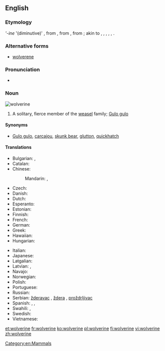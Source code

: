 {{also|Wolverine}}
==English==
{{wikipedia}}

===Etymology===
{{wulf}} '''-ine'' '(diminutive)'
{{etyl|enm}}, from {{etyl|ang}} {{term|wulf|lang=ang}}, from {{proto|Germanic|wulfaz|lang=en}}, from {{proto|Indo-European|wĺ̥kʷos|lang=en}}; akin to {{etyl|sa|-}} {{term|sc=Deva|वृक|tr=vṛ́ka|lang=sa}}, {{etyl|fa|-}} {{term|گرگ|tr=gorg|sc=fa-Arab|lang=fa}}, {{etyl|lt|-}} {{term|vilkas|lang=lt}}, {{etyl|ru|-}} {{term|sc=Cyrl|волк|lang=ru|tr=volk}}, {{etyl|sq|-}} {{term|ujk|lang=sq}}, {{etyl|la|-}} {{term|lupus|lang=la}}.

===Alternative forms===
* [[wolverene]]

===Pronunciation===
* {{IPA|/ˈwʊlvɜːˌriːn/|/ˈwɒlvɜːˌriːn/}}

===Noun===
[[Image:Wolverine.jpg|thumb|wolverine]]
{{en-noun}}

# A solitary, fierce member of the [[weasel]] family; [[Gulo gulo]]

====Synonyms====
* {{sense|animal}} [[Gulo gulo]], [[carcajou]], [[skunk bear]], [[glutton]], [[quickhatch]]

====Translations====
{{trans-top|Gulo gulo}}
* Bulgarian: {{t|bg|росомаха|f}}, {{t|bg|лакомец|f}}
* Catalan: {{t|ca|golut|m}}
* Chinese:
*: Mandarin: {{t-|cmn|狼獾|tr=lánghuān|sc=Hani}}, {{t-|cmn|貂熊|tr=diāoxióng|sc=Hani}}
* Czech: {{t-|cs|rosomák|m}}
* Danish: {{t-|da|jærv|c}}
* Dutch: {{t+|nl|veelvraat}}
* Esperanto: {{t|eo|gulo}}
* Estonian: {{t|et|ahm}}
* Finnish: {{t+|fi|ahma}}
* French: {{t+|fr|glouton|m}}
* German: {{t+|de|Vielfraß|m}}
* Greek: {{t|el|γούλβεριν|m|tr=goúlverin|sc=Grek}}
* Hawaiian: {{tø|haw|woleweline}}
* Hungarian: {{t|hu|rozsomák}}
{{trans-mid}}
* Italian: {{t-|it|ghiottone|m}}
* Japanese: {{t|ja|クズリ|tr=kuzuri|sc=Jpan}}
* Latgalian: {{tø|ltg|kņauss|tr=k'n'`äus's’}}
* Latvian: {{t|lv|āmrija}}, {{t|lv|tinis}}
* Navajo: {{tø|nv|niłchiis}}
* Norwegian: {{t+|no|jerv|m}}
* Polish: {{t+|pl|rosomak|m}}
* Portuguese: {{t-|pt|carcaju|m}}
* Russian: {{t+|ru|росомаха|f|tr=rosomáxa}}
* Serbian: [[žderavac]] {{m}}, [[ždera]] {{f}}, [[proždrljivac]] {{m}}
* Spanish: {{t|es|glotón|m}}, {{t|es|carcayú|m}}, {{t|es|comadreja|f}}
* Swahili: {{t|sw|fisi-milima}}, {{t|sw|wolverini}}
* Swedish: {{t-|sv|järv|c}}
* Vietnamese: {{t|vi|chồn Gulo|xs=Vietnamese}}
{{trans-bottom}}

[[Category:en:Mammals]]

[[et:wolverine]]
[[fr:wolverine]]
[[ko:wolverine]]
[[pl:wolverine]]
[[fi:wolverine]]
[[vi:wolverine]]
[[zh:wolverine]]